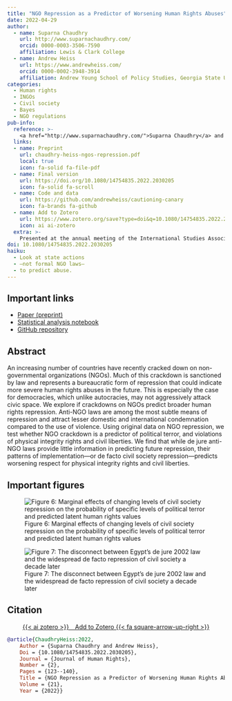 ```yaml
---
title: "NGO Repression as a Predictor of Worsening Human Rights Abuses"
date: 2022-04-29
author:
  - name: Suparna Chaudhry
    url: http://www.suparnachaudhry.com/
    orcid: 0000-0003-3506-7590
    affiliation: Lewis & Clark College
  - name: Andrew Heiss
    url: https://www.andrewheiss.com/
    orcid: 0000-0002-3948-3914
    affiliation: Andrew Young School of Policy Studies, Georgia State University
categories:
  - Human rights
  - INGOs
  - Civil society
  - Bayes
  - NGO regulations
pub-info:
  reference: >-
    <a href="http://www.suparnachaudhry.com/">Suparna Chaudhry</a> and <strong>Andrew Heiss</strong>, “NGO Repression as a Predictor of Worsening Human Rights Abuses,” <em>Journal of Human Rights</em> 21, no. 2 (2022): 123–140, doi: <a href="https://doi.org/10.1080/14754835.2022.2030205"><code>10.1080/14754835.2022.2030205</code></a>
  links:
  - name: Preprint
    url: chaudhry-heiss-ngos-repression.pdf
    local: true
    icon: fa-solid fa-file-pdf
  - name: Final version
    url: https://doi.org/10.1080/14754835.2022.2030205
    icon: fa-solid fa-scroll
  - name: Code and data
    url: https://github.com/andrewheiss/cautioning-canary
    icon: fa-brands fa-github
  - name: Add to Zotero
    url: https://www.zotero.org/save?type=doi&q=10.1080/14754835.2022.2030205
    icon: ai ai-zotero
  extra: >-
    Presented at the annual meeting of the International Studies Association (ISA), online, April 2021; and at the "Human Rights on the Edge: The Future of International Human Rights Law and Practice" workshop at Arizona State University, online, April 29, 2021
doi: 10.1080/14754835.2022.2030205
haiku:
  - Look at state actions
  - —not formal NGO laws—
  - to predict abuse.
---
```


## Important links

- [Paper (preprint)](chaudhry-heiss-ngos-repression.pdf)
- [Statistical analysis notebook](https://stats.andrewheiss.com/cautioning-canary/)
- [GitHub repository](https://github.com/andrewheiss/cautioning-canary)


## Abstract

An increasing number of countries have recently cracked down on non-governmental organizations (NGOs). Much of this crackdown is sanctioned by law and represents a bureaucratic form of repression that could indicate more severe human rights abuses in the future. This is especially the case for democracies, which unlike autocracies, may not aggressively attack civic space. We explore if crackdowns on NGOs predict broader human rights repression. Anti-NGO laws are among the most subtle means of repression and attract lesser domestic and international condemnation compared to the use of violence. Using original data on NGO repression, we test whether NGO crackdown is a predictor of political terror, and violations of physical integrity rights and civil liberties. We find that while de jure anti-NGO laws provide little information in predicting future repression, their patterns of implementation—or de facto civil society repression—predicts worsening respect for physical integrity rights and civil liberties.


## Important figures

![Figure 6: Marginal effects of changing levels of civil society repression on the probability of specific levels of political terror and predicted latent human rights values](plot-mfx-e2ab.png)

![Figure 7: The disconnect between Egypt’s de jure 2002 law and the widespread de facto repression of civil society a decade later](plot-egypt-cs.png)


## Citation

<p class="buttons" style="text-align:center;">
<a class="btn btn-danger" target="_blank" href="https://www.zotero.org/save?type=doi&q=10.1080/14754835.2022.2030205">{{< ai zotero >}}&emsp;Add to Zotero {{< fa square-arrow-up-right >}}</a>
</p>

```bibtex
@article{ChaudhryHeiss:2022,
    Author = {Suparna Chaudhry and Andrew Heiss},
    Doi = {10.1080/14754835.2022.2030205},
    Journal = {Journal of Human Rights},
    Number = {2},
    Pages = {123--140},
    Title = {NGO Repression as a Predictor of Worsening Human Rights Abuses},
    Volume = {21},
    Year = {2022}}
```
